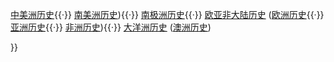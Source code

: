 {{Navbox
|name  = 大洲历史
|title = 大洲历史
|list1 = <div>
[[美洲历史]] ([[北美洲历史]]{{·}} [[中美洲历史]]{{·}} [[南美洲历史]]){{·}} [[南极洲历史]]{{·}} [[欧亚非大陆历史]] ([[欧洲历史]]{{·}} [[亚洲历史]]{{·}} [[非洲历史]]){{·}} [[大洋洲历史]] ([[澳洲历史]])
</div>
}}<noinclude>

[[Category:大洲历史模板| ]]

</noinclude>